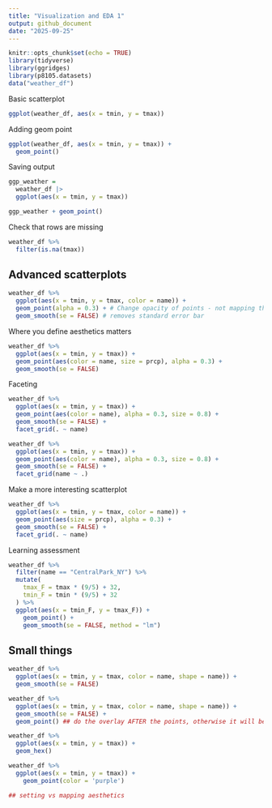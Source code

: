 ```yaml
---
title: "Visualization and EDA 1"
output: github_document
date: "2025-09-25"
---
```


```r
knitr::opts_chunk$set(echo = TRUE)
library(tidyverse)
library(ggridges)
library(p8105.datasets)
data("weather_df")
```

Basic scatterplot
```r
ggplot(weather_df, aes(x = tmin, y = tmax))
```

Adding geom point

```r
ggplot(weather_df, aes(x = tmin, y = tmax)) + 
  geom_point()
```

Saving output

```r
ggp_weather = 
  weather_df |>
  ggplot(aes(x = tmin, y = tmax)) 

ggp_weather + geom_point()

```

Check that rows are missing

```r
weather_df %>% 
  filter(is.na(tmax))
```

## Advanced scatterplots

```r
weather_df %>% 
  ggplot(aes(x = tmin, y = tmax, color = name)) +
  geom_point(alpha = 0.3) + # Change opacity of points - not mapping the alpha, just setting for all points. Helps identify that there are more points 
  geom_smooth(se = FALSE) # removes standard error bar
```

Where you define aesthetics matters

```r
weather_df %>% 
  ggplot(aes(x = tmin, y = tmax)) +
  geom_point(aes(color = name, size = prcp), alpha = 0.3) +
  geom_smooth(se = FALSE)
```

Faceting

```r
weather_df %>% 
  ggplot(aes(x = tmin, y = tmax)) +
  geom_point(aes(color = name), alpha = 0.3, size = 0.8) +
  geom_smooth(se = FALSE) +
  facet_grid(. ~ name)

weather_df %>% 
  ggplot(aes(x = tmin, y = tmax)) +
  geom_point(aes(color = name), alpha = 0.3, size = 0.8) +
  geom_smooth(se = FALSE) +
  facet_grid(name ~ .)
```

Make a more interesting scatterplot

```r
weather_df %>% 
  ggplot(aes(x = tmin, y = tmax, color = name)) +
  geom_point(aes(size = prcp), alpha = 0.3) +
  geom_smooth(se = FALSE) +
  facet_grid(. ~ name)
```

Learning assessment

```r
weather_df %>% 
  filter(name == "CentralPark_NY") %>% 
  mutate(
    tmax_F = tmax * (9/5) + 32,
    tmin_F = tmin * (9/5) + 32
  ) %>% 
  ggplot(aes(x = tmin_F, y = tmax_F)) + 
    geom_point() +
    geom_smooth(se = FALSE, method = "lm")
```

## Small things

```r
weather_df %>% 
  ggplot(aes(x = tmin, y = tmax, color = name, shape = name)) +
  geom_smooth(se = FALSE)

weather_df %>% 
  ggplot(aes(x = tmin, y = tmax, color = name, shape = name)) +
  geom_smooth(se = FALSE) +
  geom_point() ## do the overlay AFTER the points, otherwise it will be covered up by all the points
```

```r
weather_df %>% 
  ggplot(aes(x = tmin, y = tmax)) +
  geom_hex()
```

```r
weather_df %>% 
  ggplot(aes(x = tmin, y = tmax)) +
    geom_point(color = 'purple')

## setting vs mapping aesthetics
```


